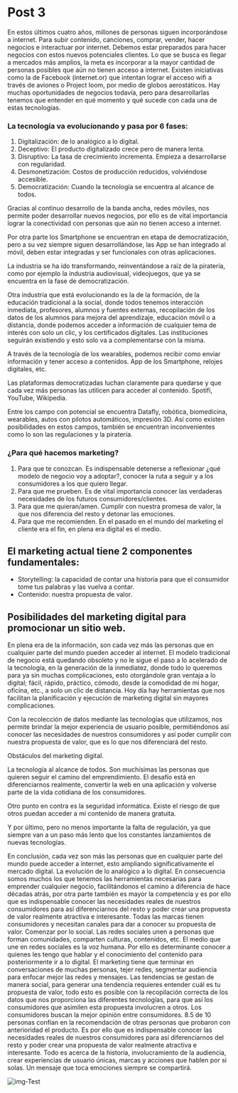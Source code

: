 # Post 3

En estos últimos cuatro años, millones de personas siguen incorporándose a internet. Para subir contenido, canciones, comprar, vender, hacer negocios e interactuar por internet. Debemos estar preparados para hacer negocios con estos nuevos potenciales clientes. Lo que se busca es llegar a mercados más amplios, la meta es incorporar a la mayor cantidad de personas posibles que aún no tienen acceso a internet. Existen iniciativas como la de Facebook (internet.or) que intentan lograr el acceso wifi a través de aviones o Project loom, por medio de globos aerostáticos. Hay muchas oportunidades de negocios todavía, pero para desarrollarlas tenemos que entender en qué momento y qué sucede con cada una de estas tecnologías.

### La tecnología va evolucionando y pasa por 6 fases:

1. Digitalización: de lo analógico a lo digital.
2. Deceptivo: El producto digitalizado crece pero de manera lenta.
3. Disruptivo: La tasa de crecimiento incrementa. Empieza a desarrollarse con regularidad.
4. Desmonetización: Costos de producción reducidos, volviéndose accesible.
5. Democratización: Cuando la tecnología se encuentra al alcance de todos.

Gracias al continuo desarrollo de la banda ancha, redes móviles, nos permite poder desarrollar nuevos negocios, por ello es de vital importancia lograr la conectividad con personas que aún no tienen acceso a internet.

Por otra parte los Smartphone se encuentran en etapa de democratización, pero a su vez siempre siguen desarrollándose, las App se han integrado al móvil, deben estar integradas y ser funcionales con otras aplicaciones.

La industria se ha ido transformando, reinventándose a raíz de la piratería, como por ejemplo la industria audiovisual, videojuegos, que ya se encuentra en la fase de democratización.

Otra industria que está evolucionando es la de la formación, de la educación tradicional a la social, donde todos tenemos interacción inmediata, profesores, alumnos y fuentes externas, recopilación de los datos de los alumnos para mejora del aprendizaje, educación móvil o a distancia, donde podemos acceder a información de cualquier tema de interés con solo un clic, y los certificados digitales. Las instituciones seguirán existiendo y esto solo va a complementarse con la misma.

A través de la tecnología de los wearables, podemos recibir como enviar información y tener acceso a contenidos. App de los Smartphone, relojes digitales, etc.

Las plataformas democratizadas luchan claramente para quedarse y que cada vez más personas las utilicen para acceder al contenido. Spotifi, YouTube, Wikipedia.

Entre los campo con potencial se encuentra Datafly, robótica, biomedicina, wearables, autos con pilotos automáticos, impresión 3D. Así como existen posibilidades en estos campos, también se encuentran inconvenientes como lo son las regulaciones y la piratería.

### ¿Para qué hacemos marketing?

1. Para que te conozcan. Es indispensable detenerse a reflexionar ¿qué modelo de negocio voy a adoptar?, conocer la ruta a seguir y a los consumidores a los que quiero llegar.
2. Para que me prueben. Es de vital importancia conocer las verdaderas necesidades de los futuros consumidores/clientes.
3. Para que me quieran/amen. Cumplir con nuestra promesa de valor, la que nos diferencia del resto y detonar las emociones.
4. Para que me recomienden. En el pasado en el mundo del marketing el cliente era el fin, en plena era digital es el medio.

<h2>El marketing actual tiene 2 componentes fundamentales:</h2>

+ Storytelling: la capacidad de contar una historia para que el consumidor tome tus palabras y las vuelva a contar.
+ Contenido: nuestra propuesta de valor.

## Posibilidades del marketing digital para promocionar un sitio web.

En plena era de la información, son cada vez más las personas que en cualquier parte del mundo pueden acceder al internet. El modelo tradicional de negocio está quedando obsoleto y no le sigue el paso a lo acelerado de la tecnología, en la generación de la inmediatez, donde todo lo queremos para ya sin muchas complicaciones, esto otorgándole gran ventaja a lo digital; fácil, rápido, práctico, cómodo, desde la comodidad de mi hogar, oficina, etc., a solo un clic de distancia. Hoy día hay herramientas que nos facilitan la planificación y ejecución de marketing digital sin mayores complicaciones.

Con la recolección de datos mediante las tecnologías que utilizamos, nos permite brindar la mejor experiencia de usuario posible, permitiéndonos así conocer las necesidades de nuestros consumidores y así poder cumplir con nuestra propuesta de valor, que es lo que nos diferenciará del resto.

Obstáculos del marketing digital.

La tecnología al alcance de todos. Son muchísimas las personas que quieren seguir el camino del emprendimiento. El desafío está en diferenciarnos realmente, convertir la web en una aplicación y volverse parte de la vida cotidiana de los consumidores.

Otro punto en contra es la seguridad informática. Existe el riesgo de que otros puedan acceder a mi contenido de manera gratuita.

Y por último, pero no menos importante la falta de regulación, ya que siempre van a un paso más lento que los constantes lanzamientos de nuevas tecnologías.

En conclusión, cada vez son más las personas que en cualquier parte del mundo puede acceder a internet, esto ampliando significativamente el mercado digital. La evolución de lo analógico a lo digital. En consecuencia somos muchos los que tenemos las herramientas necesarias para emprender cualquier negocio, facilitándonos el camino a diferencia de hace décadas atrás, por otra parte también es mayor la competencia y es por ello que es indispensable conocer las necesidades reales de nuestros consumidores para así diferenciarnos del resto y poder crear una propuesta de valor realmente atractiva e interesante. Todas las marcas tienen consumidores y necesitan canales para dar a conocer su propuesta de valor. Comenzar por lo social. Las redes sociales unen a personas que forman comunidades, comparten culturas, contenidos, etc. El medio que une en redes sociales es la voz humana. Por ello es determinante conocer a quienes les tengo que hablar y el conocimiento del contenido para posteriormente ir a lo digital. El marketing tiene que terminar en conversaciones de muchas personas, tejer redes, segmentar audiencia para enfocar mejor las redes y mensajes. Las tendencias se gestan de manera social, para generar una tendencia requieres entender cuál es tu propuesta de valor, todo esto es posible con la recopilación correcta de los datos que nos proporciona las diferentes tecnologías, para que así los consumidores que asimilen esta propuesta involucren a otros. Los consumidores buscan la mejor opinión entre consumidores. 8.5 de 10 personas confían en la recomendación de otras personas que probaron con anterioridad el producto. Es por ello que es indispensable conocer las necesidades reales de nuestros consumidores para así diferenciarnos del resto y poder crear una propuesta de valor realmente atractiva e interesante. Todo es acerca de la historia, involucramiento de la audiencia, crear experiencias de usuario únicas, marcas y acciones que hablen por si solas. Un mensaje que toca emociones siempre se compartirá.

![img-Test](https://octodex.github.com/images/minion.png)
